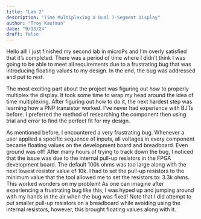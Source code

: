 ```yaml
---
title: "Lab 2"
description: "Time Multiplexing a Dual 7-Segment Display"
author: "Troy Kaufman"
date: "9/13/24"
draft: false
---
```


Hello all! I just finished my second lab in microPs and I'm overly satisfied that it's completed. There was a period of time 
where I didn't think I was going to be able to meet all requirements due to a frustrating bug that was introducing floating values
to my design. In the end, the bug was addressed and put to rest. 

The most exciting part about the project was figuring out how to properly multiplex the display. It took some time to wrap my head around the idea of time multiplexing. After figuring out how to do it, the next hardest step was learning how a PNP transistor worked. I've never had experience with BJTs before. I preferred the method of researching the component then using trial and error to find the perfect fit for my design. 

As mentioned before, I encountered a very frustrating bug. Whenever a user applied a specific sequence of inputs, all voltages in every component became floating values on the development board and breadboard. Even ground was off! After many hours of trying to track down the bug, I noticed that the issue was due to the internal pull-up resistors in the FPGA development board. The default 100k ohms was too large along with the next lowest resistor value of 10k. I had to set the pull-up resistors to the minimum value that the tool allowed me to set the resistors to: 3.3k ohms. This worked wonders on my problem! As one can imagine after experiencing a frustrating bug like this, I was hyped up and jumping around with my hands in the air when the bug was fixed! Note that I did attempt to put smaller pull-up resistors on a breadboard while avoiding using the internal resistors, however, this brought floating values along with it. 
